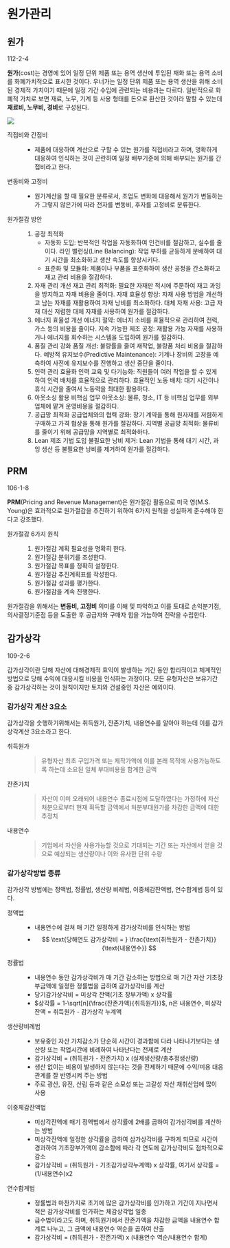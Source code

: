 # 원가관리 {#sec-cost-management}

## 원가 {#sec-cost}

::: {.callout-tip icon=false title="기출"}

112-2-4

:::

**원가**(cost)는 경영에 있어 일정 단위 제품 또는 용역 생산에 투입된 재화 또는 용역 소비를 화폐가치적으로 표시한 것이다. 우너가는 일정 단위 제품 또는 용역 생산을 위해 소비된 경제적 가치이기 때문에 일정 기간 수입에 관련되는 비용과는 다르다. 일반적으로 화폐적 가치로 보면 재료, 노무, 기계 등 사용 형태를 돈으로 환산한 것이라 말할 수 있는데 **재료비, 노무비, 경비**로 구성된다.

![](images/cost.png)

직접비와 간접비
: - 제품에 대응하여 계산으로 구할 수 있는 원가를 직접비라고 하며, 명확하게 대응하여 인식하는 것이 곤란하여 일정 배부기준에 의해 배부되는 원가를 간접비라고 한다.

변동비와 고정비
: - 원가계산을 할 때 필요한 분류로서, 조업도 변화에 대응해서 원가가 변동하는가 그렇지 않은가에 따라 전자를 변동비, 후자를 고정비로 분류한다.

원가절감 방안
: 1. 공정 최적화
        - 자동화 도입: 반복적인 작업을 자동화하여 인건비를 절감하고, 실수를 줄이다.
라인 밸런싱(Line Balancing): 작업 부하를 균등하게 분배하여 대기 시간을 최소화하고 생산 속도를 향상시키다.
        - 표준화 및 모듈화: 제품이나 부품을 표준화하여 생산 공정을 간소화하고 재고 관리 비용을 절감하다.
2. 자재 관리 개선
        재고 관리 최적화: 필요한 자재만 적시에 주문하여 재고 과잉을 방지하고 자재 비용을 줄이다.
        자재 효율성 향상: 자재 사용 방법을 개선하고 남는 자재를 재활용하여 자재 낭비를 최소화하다.
        대체 자재 사용: 고급 자재 대신 저렴한 대체 자재를 사용하여 원가를 절감하다.
3. 에너지 효율성 개선
        에너지 절약: 에너지 소비를 효율적으로 관리하여 전력, 가스 등의 비용을 줄이다.
        지속 가능한 제조 공정: 재활용 가능 자재를 사용하거나 에너지를 회수하는 시스템을 도입하여 원가를 절감하다.
4. 품질 관리 강화
        품질 개선: 불량률을 줄여 재작업, 불량품 처리 비용을 절감하다.
        예방적 유지보수(Predictive Maintenance): 기계나 장비의 고장을 예측하여 사전에 유지보수를 진행하고 생산 중단을 줄이다.
5. 인력 관리 효율화
        인력 교육 및 다기능화: 직원들이 여러 작업을 할 수 있게 하여 인력 배치를 효율적으로 관리하다.
        효율적인 노동 배치: 대기 시간이나 휴식 시간을 줄여서 노동력을 최대한 활용하다.
6. 아웃소싱 활용
        비핵심 업무 아웃소싱: 물류, 청소, IT 등 비핵심 업무를 외부 업체에 맡겨 운영비용을 절감하다.
7. 공급망 최적화
        공급업체와의 협력 강화: 장기 계약을 통해 원자재를 저렴하게 구매하고 가격 협상을 통해 원가를 절감하다.
        지역별 공급망 최적화: 물류비를 줄이기 위해 공급망을 지역별로 최적화하다.
8. Lean 제조 기법 도입
        불필요한 낭비 제거: Lean 기법을 통해 대기 시간, 과잉 생산 등 불필요한 낭비를 제거하여 원가를 절감하다.


## PRM

:::{.callout-tip icon=false title="기출"}
106-1-8
:::

**PRM**(Pricing and Revenue Management)은 원가절감 활동으로 미국 영(M.S. Young)은 효과적으로 원가절감을 추진하기 위하여 6가지 원칙을 성실하게 준수해야 한다고 강조했다.

원가절감 6가지 원칙
: 1. 원가절감 계획 필요성을 명확히 한다.
1. 원가절감 분위기를 조성한다.
1. 원가절감 목표를 정확히 설정한다.
1. 원가절감 추진계획표를 작성한다.
1. 원가절감 성과를 평가한다.
1. 원가절감을 계속 진행한다.

원가절감을 위해서는 **변동비, 고정비** 의미를 이해 및 파악하고 이를 토대로 손익분기점, 의사결정기준점 등을 도출한 후 공급자와 구매자 힘을 가늠하여 전략을 수립한다.

## 감가상각

::: {.callout-tip icon=false title="기출"}
109-2-6
:::

감가상각이란 당해 자산에 대해경제적 효익이 발생하는 기간 동안 합리적이고 체계적인 방법으로 당해 수익에 대응시킬 비용을 인식하는 과정이다. 모든 유형자산은 보유기간 중 감가상각하는 것이 원칙이지만 토지와 건설중인 자산은 예외이다.

### 감가상각 계산 3요소

감가상각을 숫행하기위해서는 취득원가, 잔존가치, 내용연수를 알아야 하는데 이를 감가상각계산 3요소라고 한다.

취득원가
: > 유형자산 최초 구입가격 또는 제작가액에 이를 본래 목적에 사용가능하도록 하는데 소요된 일체 부대비용을 함계한 금액

잔존가치
: > 자산이 이미 오래되어 내용연수 종료시점에 도달하였다는 가정하에 자산 처분으로부터 현재 휙득할 금액에서 처분부대원가를 차감한 금액에 대한 추정치

내용연수
: > 기업에서 자산을 사용가능할 것으로 기대되는 기간 또는 자산에서 얻을 것으로 예상되는 생산량이나 이와 유사한 단위 수량

### 감가상각방법 종류

감가상각 방법에는 정액법, 정률법, 생산량 비례법, 이중체감잔액법, 연수합계법 등이 있다.

정액법
: - 내용연수에 걸쳐 매 기간 일정하게 감가상각비를 인식하는 방법
- 
$$
\text{당해연도 감가상각비 = } \frac{\text{취득원가 - 잔존가치}}{\text{내용연수}}
$$

정률법
: - 내용연수 동안 감가상각비가 매 기간 감소하는 방법으로 매 기간 자산 기초장부금액에 일정한 정률법을 곱하여 감가상각비를 계산
- 당기감가상각비 = 미상각 잔액(기초 장부가액) x 상각률
- $상각률 = 1-\sqrt[n]{\frac{잔존가액}{취득원가}}$, n은 내용연수, 미상각 잔액 = 취득원가 - 감가상각 누계액

생산량비례법
: - 보유중인 자산 가치감소가 단순히 시간이 경과함에 다라 나타나기보다는 생산량 또는 작업시간에 비례하여 나타난다는 전제로 계산
- 감가상각비 = (취득원가 - 잔존가치) x (실제생산량/총추정생산량)
- 생산 없이는 비용이 발생하지 않는다는 것을 전제하기 때문에 수익/미용 대응 관계를 잘 반영시켜 주는 방법
- 주로 광산, 유전, 산림 등과 같은 소모성 또는 고갈성 자산 채취산업에 많이 사용

이중체감잔액법
: - 미상각잔액에 매기 정액법에서 상각률에 2배를 곱하여 감가상각비를 계산하는 방법
- 미상각잔액에 일정한 상각률을 곱하여 삼가상각비를 구하게 되므로 시간이 경과하여 기초장부가액이 감소함에 따라 각 연도에 감가상각비도 점차적으로 감소
- 감가상각비 = (취득원가 - 기초감가상각누계액) x 상각률, 여기서 상각률 = (1/내용연수)x2

연수합계법
: - 정률법과 마찬가지로 초기에 많은 감가상각비를 인가하고 기간이 지나면서 적은 감가상각비를 인가하는 체감상각법 일종
- 급수법이라고도 하며, 취득원가에서 잔존가액을 차감한 금액을 내용연수 합계로 나누고, 그 금액에 내용연수 역순을 곱하여 산출
- 감가상각비 = (취득원가 - 잔존가액) x (내용연수 역순/내용연수 합계)
